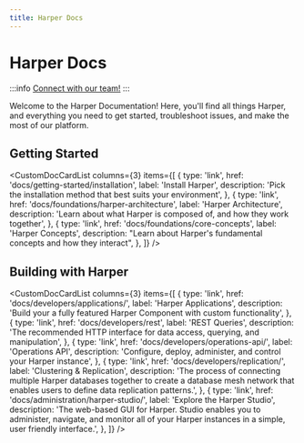 ```yaml
---
title: Harper Docs
---
```



# Harper Docs

:::info
[Connect with our team!](https://www.harpersystems.dev/contact)
:::

Welcome to the Harper Documentation! Here, you'll find all things Harper, and everything you need to get started, troubleshoot issues, and make the most of our platform.

## Getting Started

<CustomDocCardList
	columns={3}
	items={[
		{
			type: 'link',
			href: 'docs/getting-started/installation',
			label: 'Install Harper',
			description: 'Pick the installation method that best suits your environment',
		},
		{
			type: 'link',
			href: 'docs/foundations/harper-architecture',
			label: 'Harper Architecture',
			description: 'Learn about what Harper is composed of, and how they work together',
		},
		{
			type: 'link',
			href: 'docs/foundations/core-concepts',
			label: 'Harper Concepts',
			description: "Learn about Harper's fundamental concepts and how they interact",
		},
	]}
/>

## Building with Harper

<CustomDocCardList
	columns={3}
	items={[
		{
			type: 'link',
			href: 'docs/developers/applications/',
			label: 'Harper Applications',
			description: 'Build your a fully featured Harper Component with custom functionality',
		},
		{
			type: 'link',
			href: 'docs/developers/rest',
			label: 'REST Queries',
			description: 'The recommended HTTP interface for data access, querying, and manipulation',
		},
		{
			type: 'link',
			href: 'docs/developers/operations-api/',
			label: 'Operations API',
			description: 'Configure, deploy, administer, and control your Harper instance',
		},
		{
			type: 'link',
			href: 'docs/developers/replication/',
			label: 'Clustering & Replication',
			description:
				'The process of connecting multiple Harper databases together to create a database mesh network that enables users to define data replication patterns.',
		},
		{
			type: 'link',
			href: 'docs/administration/harper-studio/',
			label: 'Explore the Harper Studio',
			description:
				'The web-based GUI for Harper. Studio enables you to administer, navigate, and monitor all of your Harper instances in a simple, user friendly interface.',
		},
	]}
/>
